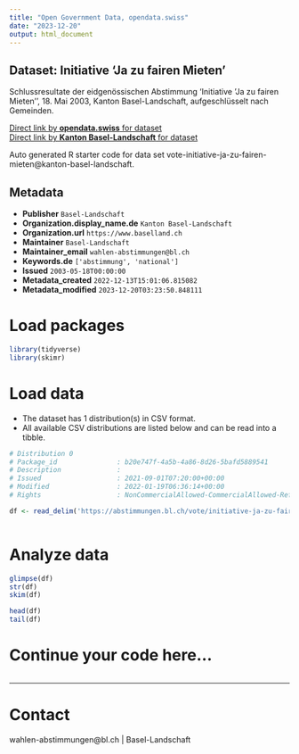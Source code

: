 ```yaml
---
title: "Open Government Data, opendata.swiss"
date: "2023-12-20"
output: html_document
---
```


## Dataset: Initiative 'Ja zu fairen Mieten'

Schlussresultate der eidgenössischen Abstimmung 'Initiative 'Ja zu fairen Mieten'', 18. Mai 2003, Kanton Basel-Landschaft, aufgeschlüsselt nach Gemeinden.

[Direct link by **opendata.swiss** for dataset](https://opendata.swiss/de/dataset/initiative-ja-zu-fairen-mieten)<br>
[Direct link by **Kanton Basel-Landschaft** for dataset](https://abstimmungen.bl.ch/vote/initiative-ja-zu-fairen-mieten/data)

Auto generated R starter code for data set vote-initiative-ja-zu-fairen-mieten@kanton-basel-landschaft.

## Metadata

- **Publisher** `Basel-Landschaft`
- **Organization.display_name.de** `Kanton Basel-Landschaft`
- **Organization.url** `https://www.baselland.ch`
- **Maintainer** `Basel-Landschaft`
- **Maintainer_email** `wahlen-abstimmungen@bl.ch`
- **Keywords.de** `['abstimmung', 'national']`
- **Issued** `2003-05-18T00:00:00`
- **Metadata_created** `2022-12-13T15:01:06.815082`
- **Metadata_modified** `2023-12-20T03:23:50.848111`


# Load packages

```r

library(tidyverse)
library(skimr)

```

# Load data

-   The dataset has 1 distribution(s) in CSV format.
-   All available CSV distributions are listed below and can be read into a tibble.

```r

# Distribution 0
# Package_id               : b20e747f-4a5b-4a86-8d26-5bafd5889541
# Description              : 
# Issued                   : 2021-09-01T07:20:00+00:00
# Modified                 : 2022-01-19T06:36:14+00:00
# Rights                   : NonCommercialAllowed-CommercialAllowed-ReferenceRequired

df <- read_delim('https://abstimmungen.bl.ch/vote/initiative-ja-zu-fairen-mieten/data-csv')



```

# Analyze data

```r

glimpse(df)
str(df)
skim(df)

head(df)
tail(df)

```

# Continue your code here...

```r

```

------------------------------------------------------------------------

# Contact

wahlen-abstimmungen@bl.ch | Basel-Landschaft
